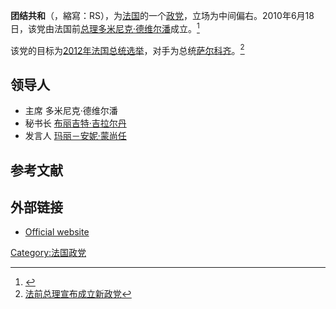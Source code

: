 {{Infobox Political Party
|name_english       = 團結共和
|native_name        = République solidaire
|logo               =
|leader1_title      = 主席
|leader1_name       = [[多米尼克·德維爾潘|多米尼克·德維爾潘]]
|leader2_title      = 秘書長
|leader2_name       = [[布麗吉特·吉拉爾丹|布麗吉特·吉拉爾丹]]
|leader3_title      = 發言人
|leader3_name       = [[瑪麗－安妮·蒙尚任|瑪麗－安妮·蒙尚任]]
|founded            = 2010年6月18日
|dissolved          =
|merger             =
|headquarters       = 14 place Henri Bergson<br />75008 Paris
|newspaper          =
|membership_year    =
|membership         =
|ideology           = [[戴高樂主義|戴高樂主義]]、[[中間派|中間派]]<br />[[自由保守主義|自由保守主義]]、[[民族保守主義|民族保守主義]]
|coalition          =
|international      = 無
|european           = 無
|europarl           = 無
|seats1_title       = [[法國國民議會|國民議會]]
|seats1             = {{Infobox political party/seats|7|577|hex=#1C39BB}}
|seats2_title       = [[法國參議院|參議院]]
|seats2             = {{Infobox political party/seats|1|343|hex=#1C39BB}}
|seats3_title       = [[歐洲議會|歐洲議會]]
|seats3             = {{Infobox political party/seats|0|72|hex=#1C39BB}}
|website            = http://www.republiquesolidaire.fr
|colorcode          = #1C39BB
|country            = 法國
}}
'''团结共和'''（{{lang-fr|République solidaire}}，縮寫：RS），为[[法国|法国]]的一个[[政党|政党]]，立场为中间偏右。2010年6月18日，该党由法国前[[法国总理|总理]][[多米尼克·德维尔潘|多米尼克·德维尔潘]]成立。<ref>{{Cite web |url=http://news.163.com/10/0621/04/69M4FRVO00014AED.html |title=法前总理德维尔潘成立新党目标总统 |access-date=2010-07-01 |archive-url=https://web.archive.org/web/20190124152358/http://news.163.com/10/0621/04/69M4FRVO00014AED.html |archive-date=2019-01-24 |dead-url=yes }}</ref>

该党的目标为[[2012年法国总统选举|2012年法国总统选举]]，对手为总统[[萨尔科齐|萨尔科齐]]。<ref>[http://hb.qq.com/a/20100621/000224.htm 法前总理宣布成立新政党]</ref>

== 领导人 ==
* 主席 多米尼克·德维尔潘
* 秘书长 [[布丽吉特·吉拉尔丹|布丽吉特·吉拉尔丹]]
* 发言人 [[玛丽－安妮·蒙尚任|玛丽－安妮·蒙尚任]]

== 参考文献 ==
<references/>

== 外部链接 ==
* [https://web.archive.org/web/20100623114907/http://www.republiquesolidaire.fr/ Official website]

[[Category:法国政党|Category:法国政党]]